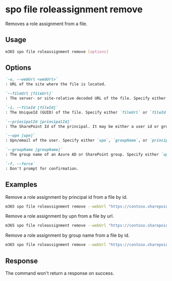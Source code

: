 
# spo file roleassignment remove

Removes a role assignment from a file.

## Usage

```sh
m365 spo file roleassignment remove [options]
```

## Options

```md definition-list
`-u, --webUrl <webUrl>`
: URL of the site where the file is located.

`--fileUrl [fileUrl]`
: The server- or site-relative decoded URL of the file. Specify either `fileUrl` or `fileId` but not both.

`-i, --fileId [fileId]`
: The UniqueId (GUID) of the file. Specify either `fileUrl` or `fileId` but not both.

`--principalId [principalId]`
: The SharePoint Id of the principal. It may be either a user id or group id. Specify either `upn`, `groupName`, or `principalId` but not multiple.

`--upn [upn]`
: Upn/email of the user. Specify either `upn`, `groupName`, or `principalId` but not multiple.

`--groupName [groupName]`
: The group name of an Azure AD or SharePoint group. Specify either `upn`, `groupName`, or `principalId` but not multiple.

`-f, --force`
: Don't prompt for confirmation.
```

<Global />

## Examples

Remove a role assignment by principal id from a file by id.

```sh
m365 spo file roleassignment remove --webUrl "https://contoso.sharepoint.com/sites/contoso-sales" --fileId "b2307a39-e878-458b-bc90-03bc578531d6" --principalId 2
```

Remove a role assignment by upn from a file by url.

```sh
m365 spo file roleassignment remove --webUrl "https://contoso.sharepoint.com/sites/contoso-sales" --fileUrl "/sites/contoso-sales/documents/Test1.docx" --upn "user1@contoso.onmicrosoft.com"
```

Remove a role assignment by group name from a file by id.

```sh
m365 spo file roleassignment remove --webUrl "https://contoso.sharepoint.com/sites/contoso-sales" --fileId "b2307a39-e878-458b-bc90-03bc578531d6" --groupName "saleGroup"
```

## Response

The command won't return a response on success.
